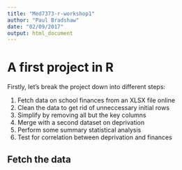 ```yaml
---
title: "Med7373-r-workshop1"
author: "Paul Bradshaw"
date: "02/09/2017"
output: html_document
---
```


# A first project in R

Firstly, let's break the project down into different steps:

1. Fetch data on school finances from an XLSX file online
2. Clean the data to get rid of unneccessary initial rows
3. Simplify by removing all but the key columns
4. Merge with a second dataset on deprivation
5. Perform some summary statistical analysis
6. Test for correlation between deprivation and finances

## Fetch the data 